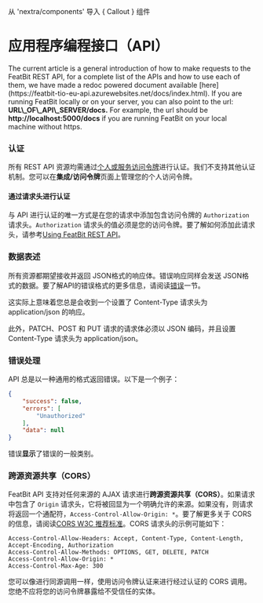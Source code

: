 
从 'nextra/components' 导入 { Callout } 组件

# 应用程序编程接口（API）

<Callout type="info">
The current article is a general introduction of how to make requests to the FeatBit REST API, for a complete list of the APIs and how to use each of them, we have made a redoc powered document available [here](https://featbit-tio-eu-api.azurewebsites.net/docs/index.html). If you are running FeatBit locally or on your server, you can also point to the url: <strong>URL\_OF\_API\_SERVER/docs.</strong> For example, the url should be <strong>http://localhost:5000/docs</strong> if you are running FeatBit on your local machine without https.
</Callout>


### 认证

所有 REST API 资源均需通过[个人或服务访问令牌](../integrations/api-access-tokens.md)进行认证。我们不支持其他认证机制。您可以在**集成/访问令牌**页面上管理您的个人访问令牌。

#### 通过请求头进行认证

与 API 进行认证的唯一方式是在您的请求中添加包含访问令牌的 `Authorization` 请求头。`Authorization` 请求头的值必须是您的访问令牌。要了解如何添加此请求头，请参考[Using FeatBit REST API](using-featbit-rest-api.md)。

### 数据表述

所有资源都期望接收并返回 JSON格式的响应体。错误响应同样会发送 JSON格式的数据。要了解API的错误格式的更多信息，请阅读[错误](overview.md#errors)一节。

这实际上意味着您总是会收到一个设置了 Content-Type 请求头为 application/json 的响应。

此外，PATCH、POST 和 PUT 请求的请求体必须以 JSON 编码，并且设置 Content-Type 请求头为 application/json。

### 错误处理

API 总是以一种通用的格式返回错误。以下是一个例子：

```json
{
    "success": false,
    "errors": [
        "Unauthorized"
    ],
    "data": null
}
```

错误**显示**了错误的一般类别。

### 跨源资源共享（CORS）

FeatBit API 支持对任何来源的 AJAX 请求进行**跨源资源共享（CORS）**。如果请求中包含了 `Origin` 请求头，它将被回显为一个明确允许的来源。如果没有，则请求将返回一个通配符，`Access-Control-Allow-Origin: *`。要了解更多关于 CORS 的信息，请阅读[CORS W3C 推荐标准](http://www.w3.org/TR/cors)。CORS 请求头的示例可能如下：

```
Access-Control-Allow-Headers: Accept, Content-Type, Content-Length, Accept-Encoding, Authorization
Access-Control-Allow-Methods: OPTIONS, GET, DELETE, PATCH
Access-Control-Allow-Origin: *
Access-Control-Max-Age: 300
```

您可以像进行同源调用一样，使用访问令牌认证来进行经过认证的 CORS 调用。您绝不应将您的访问令牌暴露给不受信任的实体。
